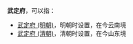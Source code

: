 '''武定府'''，可以指：
*[[武定府_(明朝)|武定府 (明朝)]]，明朝时设置，在今云南境
*[[武定府_(清朝)|武定府 (清朝)]]，清朝时设置，在今山东境

{{disambig|cat=中国府名消歧义|W}}